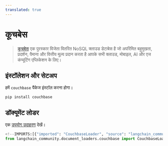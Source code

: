 ```yaml
---
translated: true
---
```


# कूचबेस

>[कूचबेस](http://couchbase.com/) एक पुरस्कार विजेता वितरित NoSQL क्लाउड डेटाबेस है
> जो अपरिमित बहुमुखता, प्रदर्शन, पैमाना और वित्तीय मूल्य प्रदान करता है
> आपके सभी क्लाउड, मोबाइल, AI और एज कंप्यूटिंग एप्लिकेशन के लिए।

## इंस्टॉलेशन और सेटअप

हमें `couchbase` पैकेज इंस्टॉल करना होगा।

```bash
pip install couchbase
```

## डॉक्यूमेंट लोडर

एक [उपयोग उदाहरण](/docs/integrations/document_loaders/couchbase) देखें।

```python
<!--IMPORTS:[{"imported": "CouchbaseLoader", "source": "langchain_community.document_loaders.couchbase", "docs": "https://api.python.langchain.com/en/latest/document_loaders/langchain_community.document_loaders.couchbase.CouchbaseLoader.html", "title": "Couchbase"}]-->
from langchain_community.document_loaders.couchbase import CouchbaseLoader
```
